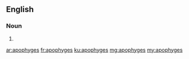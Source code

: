 ==English==

===Noun===
{{head|en|noun plural form}}

# {{plural of|apophyge|lang=en}}

[[ar:apophyges]]
[[fr:apophyges]]
[[ku:apophyges]]
[[mg:apophyges]]
[[my:apophyges]]